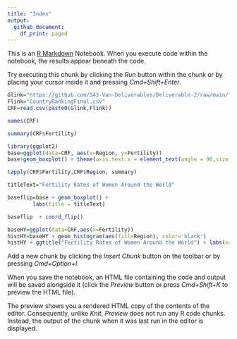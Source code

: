 ```yaml
---
title: "Index"
output:
  github_document:
    df_print: paged
---
```


This is an [R Markdown](http://rmarkdown.rstudio.com) Notebook. When you execute code within the notebook, the results appear beneath the code. 

Try executing this chunk by clicking the *Run* button within the chunk or by placing your cursor inside it and pressing *Cmd+Shift+Enter*. 

```r
Glink="https://github.com/543-Van-Deliverables/Deliverable-2/raw/main/"
Flink="CountryRankingFinal.csv"
CRF=read.csv(paste0(Glink,Flink))
```
```r
names(CRF)
```


```r
summary(CRF$Fertility)
```
```r
library(ggplot2)
base=ggplot(data=CRF, aes(x=Region, y=Fertility))
base+geom_boxplot() + theme(axis.text.x = element_text(angle = 90,size = 8,vjust = .5))
```
```r
tapply(CRF$Fertility,CRF$Region, summary)
```
```r
titleText="Fertility Rates of Women Around the World"

baseflip=base + geom_boxplot() + 
        labs(title = titleText)

baseflip  + coord_flip()
```


```r
baseHY=ggplot(data=CRF,aes(x=Fertility)) 
histHY=baseHY + geom_histogram(aes(fill=Region), color='black')
histHY + ggtitle("Fertility Rates of Women Around the World") + labs(x="Fertility (children born/woman)",y="Count")  
```


Add a new chunk by clicking the *Insert Chunk* button on the toolbar or by pressing *Cmd+Option+I*.

When you save the notebook, an HTML file containing the code and output will be saved alongside it (click the *Preview* button or press *Cmd+Shift+K* to preview the HTML file). 

The preview shows you a rendered HTML copy of the contents of the editor. Consequently, unlike *Knit*, *Preview* does not run any R code chunks. Instead, the output of the chunk when it was last run in the editor is displayed.

